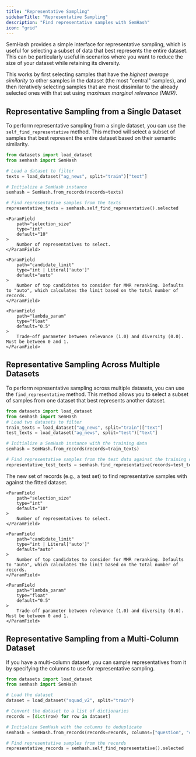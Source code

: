 ```yaml
---
title: "Representative Sampling"
sidebarTitle: "Representative Sampling"
description: "Find representative samples with SemHash"
icon: "grid"
---
```


SemHash provides a simple interface for representative sampling, which is useful for selecting a subset of data that best represents the entire dataset.
This can be particularly useful in scenarios where you want to reduce the size of your dataset while retaining its diversity.

This works by first selecting samples that have the *highest average similarity* to other samples in the dataset (the most "central" samples),
and then iteratively selecting samples that are most dissimilar to the already selected ones with that set using *maximum marginal relevance (MMR)*.

## Representative Sampling from a Single Dataset
To perform representative sampling from a single dataset, you can use the `self_find_representative` method. This method will select a subset of samples that best represent the entire dataset based on their semantic similarity.

```python
from datasets import load_dataset
from semhash import SemHash

# Load a dataset to filter
texts = load_dataset("ag_news", split="train")["text"]

# Initialize a SemHash instance
semhash = SemHash.from_records(records=texts)

# Find representative samples from the texts
representative_texts = semhash.self_find_representative().selected
```


<Accordion title="Parameters">

    <ParamField
        path="selection_size"
        type="int"
        default="10"
    >
        Number of representatives to select.
    </ParamField>

    <ParamField
        path="candidate_limit"
        type="int | Literal['auto']"
        default="auto"
    >
        Number of top candidates to consider for MMR reranking. Defaults to "auto", which calculates the limit based on the total number of records.
    </ParamField>

    <ParamField
        path="lambda_param"
        type="float"
        default="0.5"
    >
        Trade-off parameter between relevance (1.0) and diversity (0.0). Must be between 0 and 1.
    </ParamField>

</Accordion>

## Representative Sampling Across Multiple Datasets
To perform representative sampling across multiple datasets, you can use the `find_representative` method. This method allows you to select a subset of samples from one dataset that best represents another dataset.

```python
from datasets import load_dataset
from semhash import SemHash
# Load two datasets to filter
train_texts = load_dataset("ag_news", split="train")["text"]
test_texts = load_dataset("ag_news", split="test")["text"]

# Initialize a SemHash instance with the training data
semhash = SemHash.from_records(records=train_texts)

# Find representative samples from the test data against the training data
representative_test_texts = semhash.find_representative(records=test_texts).selected
```
<Accordion title="Parameters">
    <ParamField
        path="records"
        type="Sequence[Record]"
    >
        The new set of records (e.g., a test set) to find representative samples with against the fitted dataset.
    </ParamField>

    <ParamField
        path="selection_size"
        type="int"
        default="10"
    >
        Number of representatives to select.
    </ParamField>

    <ParamField
        path="candidate_limit"
        type="int | Literal['auto']"
        default="auto"
    >
        Number of top candidates to consider for MMR reranking. Defaults to "auto", which calculates the limit based on the total number of records.
    </ParamField>

    <ParamField
        path="lambda_param"
        type="float"
        default="0.5"
    >
        Trade-off parameter between relevance (1.0) and diversity (0.0). Must be between 0 and 1.
    </ParamField>   
</Accordion>

## Representative Sampling from a Multi-Column Dataset
If you have a multi-column dataset, you can sample representatives from it by specifying the columns to use for representative sampling.

```python
from datasets import load_dataset
from semhash import SemHash

# Load the dataset
dataset = load_dataset("squad_v2", split="train")

# Convert the dataset to a list of dictionaries
records = [dict(row) for row in dataset]

# Initialize SemHash with the columns to deduplicate
semhash = SemHash.from_records(records=records, columns=["question", "context"])

# Find representative samples from the records
representative_records = semhash.self_find_representative().selected
```
